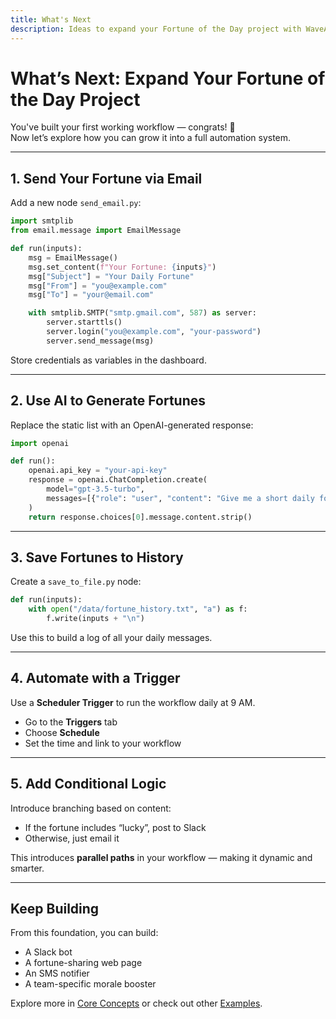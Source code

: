 ```yaml
---
title: What's Next
description: Ideas to expand your Fortune of the Day project with WaveAssist
---
```


# What’s Next: Expand Your Fortune of the Day Project

You've built your first working workflow — congrats! 🎉  
Now let’s explore how you can grow it into a full automation system.

---

## 1. Send Your Fortune via Email

Add a new node `send_email.py`:

```python
import smtplib
from email.message import EmailMessage

def run(inputs):
    msg = EmailMessage()
    msg.set_content(f"Your Fortune: {inputs}")
    msg["Subject"] = "Your Daily Fortune"
    msg["From"] = "you@example.com"
    msg["To"] = "your@email.com"

    with smtplib.SMTP("smtp.gmail.com", 587) as server:
        server.starttls()
        server.login("you@example.com", "your-password")
        server.send_message(msg)
```

Store credentials as variables in the dashboard.

---

## 2. Use AI to Generate Fortunes

Replace the static list with an OpenAI-generated response:

```python
import openai

def run():
    openai.api_key = "your-api-key"
    response = openai.ChatCompletion.create(
        model="gpt-3.5-turbo",
        messages=[{"role": "user", "content": "Give me a short daily fortune"}]
    )
    return response.choices[0].message.content.strip()
```

---

## 3. Save Fortunes to History

Create a `save_to_file.py` node:

```python
def run(inputs):
    with open("/data/fortune_history.txt", "a") as f:
        f.write(inputs + "\n")
```

Use this to build a log of all your daily messages.

---

## 4. Automate with a Trigger

Use a **Scheduler Trigger** to run the workflow daily at 9 AM.

- Go to the **Triggers** tab
- Choose **Schedule**
- Set the time and link to your workflow

---

## 5. Add Conditional Logic

Introduce branching based on content:

- If the fortune includes “lucky”, post to Slack
- Otherwise, just email it

This introduces **parallel paths** in your workflow — making it dynamic and smarter.

---

## Keep Building

From this foundation, you can build:
- A Slack bot
- A fortune-sharing web page
- An SMS notifier
- A team-specific morale booster

Explore more in [Core Concepts](../core-concepts/workflows) or check out other [Examples](https://github.com/WaveAssist/waveassist).

